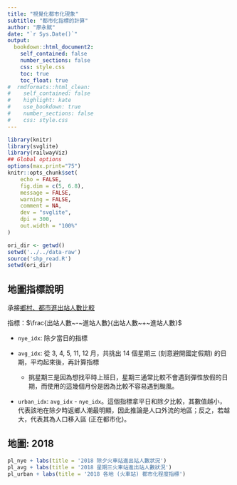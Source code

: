 ```yaml
---
title: "視覺化都市化現象"
subtitle: "都市化指標的計算"
author: "廖永賦"
date: "`r Sys.Date()`"
output: 
  bookdown::html_document2:
    self_contained: false
    number_sections: false
    css: style.css
    toc: true
    toc_float: true
#  rmdformats::html_clean:
#    self_contained: false
#    highlight: kate
#    use_bookdown: true
#    number_sections: false
#    css: style.css
---
```



```r
library(knitr)
library(svglite)
library(railwayViz)
## Global options
options(max.print="75")
knitr::opts_chunk$set(
	echo = FALSE,
	fig.dim = c(5, 6.8),
	message = FALSE,
	warning = FALSE,
	comment = NA,
	dev = "svglite",
	dpi = 300,
	out.width = "100%"
)
```


```r
ori_dir <- getwd()
setwd('../../data-raw')
source('shp_read.R')
setwd(ori_dir)
```

## 地圖指標說明

承接[鄉村、都市進出站人數比較](https://liao961120.github.io/railwayViz/explore/)

指標：$\frac{出站人數~-~進站人數}{出站人數~+~進站人數}$

- `nye_idx`: 除夕當日的指標

- `avg_idx`: 從 3, 4, 5, 11, 12 月，共挑出 14 個星期三 (刻意避開國定假期) 的日期，平均起來後，再計算指標

  - 挑星期三是因為想找平時上班日，星期三通常比較不會遇到彈性放假的日期，而使用的這幾個月份是因為比較不容易遇到颱風。

- `urban_idx`: `avg_idx` - `nye_idx`。這個指標拿平日和除夕比較，其數值越小，代表該地在除夕時返鄉人潮最明顯，因此推論是人口外流的地區；反之，若越大，代表其為人口移入區 (正在都市化)。

## 地圖: 2018

```r
pl_nye + labs(title = '2018 除夕火車站進出站人數狀況')
pl_avg + labs(title = '2018 星期三火車站進出站人數狀況')
pl_urban + labs(title = '2018 各地 (火車站) 都市化程度指標')
```


